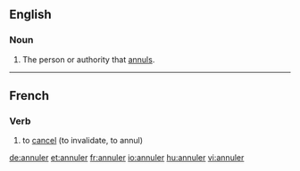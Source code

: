 ==English==

===Noun===
{{en-noun}}

# The person or authority that [[annul]]s.

----

==French==

===Verb===
{{infl|fr|verb}}

# to [[cancel]] (to invalidate, to annul)

[[de:annuler]]
[[et:annuler]]
[[fr:annuler]]
[[io:annuler]]
[[hu:annuler]]
[[vi:annuler]]